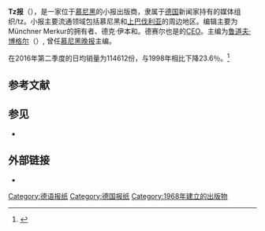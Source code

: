 {{Infobox Newspaper
| name = tz
| image = [[File:TZ_Logo.svg|130px]] | 
| type = 日报、[[小报|小报]]
| foundation = 1968
| publisher = Zeitungsverlag tz München GmbH & Co. KG
| owners = 
| headquarters = [[慕尼黑|慕尼黑]]
| editor = 鲁道夫·博格尔
| political =
| circulation = 每日114612（2016年第二季度）
| website = {{URL|http://www.tz.de }}
}}

'''Tz报'''（{{lang-de|''Tageszeitung''|lit=[[日报|日报]]}}），是一家位于[[慕尼黑|慕尼黑]]的小报出版商，隶属于[[德国|德国]]新闻家{{tsl|de|Dirk Ippen|德克·伊本}}持有的媒体组织{{tsl|de|Münchner Merkur}}/tz。小报主要流通领域包括慕尼黑和[[上巴伐利亚|上巴伐利亚]]的周边地区。编辑主要为Münchner Merkur的拥有者、德克·伊本和{{tsl|de|Alfons Döser|阿尔冯·德赛尔}}。德赛尔也是{{tsl|de|Oberbayerisches Volksblatt|上巴伐利亚人民报}}的[[CEO|CEO]]。主编为[[鲁道夫·博格尔|鲁道夫·博格尔]]（{{lang|de|Rudolf Bögel}}）, 曾任[[慕尼黑晚报|慕尼黑晚报]]主编。

在2016年第二季度的日均销量为114612份，与1998年相比下降23.6％。<ref>{{cite web|title=tz-München (Mo-Sa)|url=http://www.ivw.eu/aw/print/qa/titel/1371?quartal%5B20162%5D=20162&quartal%5B19984%5D=19984|website=Informationsgemeinschaft zur Feststellung der Verbreitung von Werbeträgern e. V|accessdate=2016-10-07|archiveurl=https://web.archive.org/web/20160726205548/http://www.ivw.eu/aw/print/qa/titel/1371?quartal%5B20162%5D=20162&quartal%5B19984%5D=19984|archivedate=2016-07-26|language=de|dead-url=no}}</ref>

== 参考文献 ==
{{Reflist}}

== 参见 ==

* {{Translink|en|List of newspapers in Germany|德国报纸列表|德国报纸列表}}

== 外部链接 ==

* {{Official website|http://www.tz.de/}}
{{German newspaper|state=autocollapse}}

[[Category:德语报纸|Category:德语报纸]]
[[Category:德国报纸|Category:德国报纸]]
[[Category:1968年建立的出版物|Category:1968年建立的出版物]]